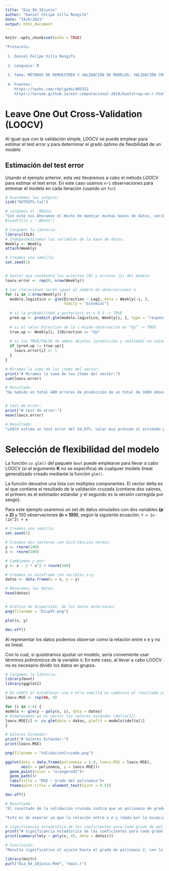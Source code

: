 ```yaml
---
title: "Dia_94_18junio"
author: "Daniel Felipe Villa Rengifo"
date: "19/6/2021"
output: html_document
---
```


```r
knitr::opts_chunk$set(echo = TRUE)
```

```r
"Protocolo:
 
 1. Daniel Felipe Villa Rengifo
 
 2. Lenguaje: R
 
 3. Tema: MÉTODOS DE REMUESTREO Y VALIDACIÓN DE MODELOS: VALIDACIÓN CRUZADA Y BOOTSTRAP [Parte 2]
 
 4. Fuentes:  
    https://rpubs.com/rdelgado/405322
    https://tereom.github.io/est-computacional-2018/bootstrap-en-r.html"
```

# Leave One Out Cross-Validation (LOOCV)

Al igual que con la validación simple, LOOCV se puede emplear para estimar el test error y para determinar el grado óptimo de flexibilidad de un modelo

## Estimación del test error

Usando el ejemplo anterior, esta vez llevaremos a cabo el método LOOCV para estimar el test error. En este caso usamos `n–1` observaciones para entrenar el modelo en cada iteración (usando un `for`)

```r
# Guardamos los outputs:
sink("OUTPUTS.txt")

# cargamos el .RData:
"Con esto nos Ahoramos el Hecho de manejar muchas bases de datos, varibles y vectores, es decir este archivo es ahorrarse varias lineas de codigo"
#load(file = ".RData")

# Cargamos la libreria:
library(ISLR)
# Independedizamos las variables de la base de datos:
Weekly <- Weekly
attach(Weekly)

# Creamos una semilla:
set.seed(1)


# Vector que contendrá los aciertos (0) y errores (1) del modelo
loocv.error <- rep(0, nrow(Weekly))

# Las iteraciones serán igual al número de observaciones n
for (i in 1:nrow(Weekly)) {
  modelo.logistico <- glm(Direction ~ Lag2, data = Weekly[-i, ],  
                          family = "binomial")
  
  # si la probabilidad a posteriori es > 0.5 -> TRUE
  pred.up <- predict.glm(modelo.logistico, Weekly[i, ], type = "response") > 0.5
  
  # si el valor Direction de la i-ésima observación es “Up” -> TRUE
  true.up <- Weekly[i, ]$Direction == "Up"
  
  # si los TRUE/FALSE de ambos objetos (predicción y realidad) no coinciden -> se asigna error (1)
  if (pred.up != true.up){
    loocv.error[i] <- 1
  }
}

# Miramos la suma de los items del vector:
print("# Miramos la suma de los items del vector:")
sum(loocv.error)

# Resultado:
"Ha habido en total 480 errores de predicción de un total de 1089 observaciones con las que cuenta el set de datos. Si calculamos la media, obtenemos la estimación del test error:"


# test de error:
print("# test de error:")
mean(loocv.error)

# Resultado:
"LOOCV estima un test error del 44,07%, valor muy próximo al estimado por validación simple."
```


# Selección de flexibilidad del modelo

La función `cv.glm()` del paquete `boot` puede emplearse para llevar a cabo LOOCV (si el argumento __K__ no se especifica) de cualquier modelo lineal generalizado creado mediante la función `glm()`.


La función devuelve una lista con múltiples componentes. El vector delta es el que contiene el resultado de la validación cruzada (contiene dos valores, el primero es el estimador estándar y el segundo es la versión corregida por sesgo).


Para este ejemplo usaremos un set de datos simulados con dos variables __(p = 2)__ y 100 observaciones __(n = 100)__, según la siguiente ecuación: `Y = 2x-(2x^2) + e`


```r
# Creamos una semilla:
set.seed(1)

# Creamos dos vectores con distribución normal:
y <- rnorm(100)
x <- rnorm(100)

# Cambiamos y por:
y <- x - 2 * x^2 + rnorm(100)

# Creamos un dataframe con varibles x~y:
datos <- data.frame(x = x, y = y)

# Obsevamos los datos:
head(datos)


# Grafico de dispersión, de los datos anteriores:
png(filename = "DispXY.png")

plot(x, y)

dev.off()
```

Al representar los datos podemos observar como la relación entre x e y no es lineal.

Con lo cual, si quisiéramos ajustar un modelo, sería conveniente usar términos polinómicos de la variable `X`: En este caso, al llevar a cabo LOOCV no es necesario dividir los datos en grupos.


```r
# Cargamos la libreria:
library(boot)
library(ggplot2)

# En LOOCV el establecer una u otra semilla no cambiará el resultado ya que no hay reparto aleatorio de las observaciones
loocv.MSE <- rep(NA, 4)

for (i in 1:4) {
modelo <- glm(y ~ poly(x, i), data = datos)
# Almacenamos en el vector los valores estándar (delta[1])
loocv.MSE[i] <- cv.glm(data = datos, glmfit = modelo)$delta[1]
}

# Valores Estandar:
print("# Valores Estandar:")
print(loocv.MSE)

png(filename = "ValidacionCruzada.png")

ggplot(data = data.frame(polinomio = 1:4, loocv.MSE = loocv.MSE), 
       aes(x = polinomio, y = loocv.MSE))+
  geom_point(color = "orangered2")+
  geom_path()+
  labs(title = "MSE ~ Grado del polinomio")+
  theme(plot.title = element_text(hjust = 0.5))

dev.off()

# Resultado:
"El resultado de la validación cruzada indica que un polinomio de grado 2 mejora sustancialmente el ajuste del modelo (test error = 1,08%), no superándose esta mejora con grados mayores de polinomio."

"Esto es de esperar ya que la relación entre x e y (dada por la ecuación inicial) es cuadrática. Además, con el summary del modelo podemos obtener la significancia estadística de los coeficientes para cada grado de polinomio mediante el ajuste por mínimos cuadrados."

# significancia estadística de los coeficientes para cada grado de polinomio
print("# significancia estadística de los coeficientes para cada grado de polinomio")
print(summary(lm(y ~ poly(x, 4), data = datos)))

# Conclusión:
"Resulta significativo el ajuste hasta el grado de polinomio 2, con lo que las conclusiones coinciden."

```


```r
library(knitr)
purl("Dia_94_18junio.Rmd", "main.r")
```






